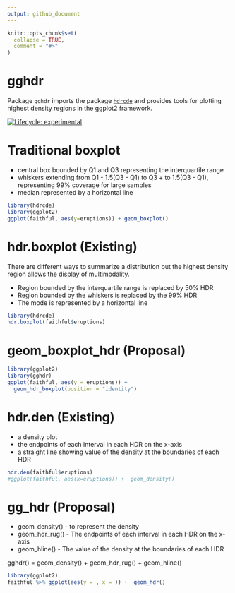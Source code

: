 ```yaml
---
output: github_document
---
```


<!-- README.md is generated from README.Rmd. Please edit that file -->

```r
knitr::opts_chunk$set(
  collapse = TRUE,
  comment = "#>"
)
```

# gghdr
 
Package `gghdr` imports the package [`hdrcde`](https://pkg.robjhyndman.com/hdrcde/) and provides tools for plotting highest density regions in the ggplot2 framework.

<!-- badges: start -->
[![Lifecycle: experimental](https://img.shields.io/badge/lifecycle-experimental-orange.svg)](https://www.tidyverse.org/lifecycle/#experimental)
<!-- badges: end -->

# Traditional boxplot

- central box bounded by Q1 and Q3 representing the interquartile range
- whiskers extending from Q1 - 1.5(Q3 - Q1)  to Q3 + to 1.5(Q3 - Q1), representing 99% coverage for large samples
- median represented by a horizontal line

```r
library(hdrcde)
library(ggplot2)
ggplot(faithful, aes(y=eruptions)) + geom_boxplot()
```

# hdr.boxplot (Existing)

There are different ways to summarize a distribution but the highest density region allows the display of multimodality.

- Region bounded by the interquartile range is replaced by 50% HDR
- Region bounded by the whiskers is replaced by the 99% HDR
- The mode is represented by a horizontal line

 <!-- In both HDR and box plots, the interquartile range or 50% HDR will have a coverage probability of 50%. -->


```r
library(hdrcde)
hdr.boxplot(faithful$eruptions)
```

<!-- # ```{r hdrcde-boxplot_more, echo=TRUE, eval = FALSE} -->
<!-- # hdr.boxplot(x, prob = c(99, 50), h = hdrbw(BoxCox(x, lambda), -->
<!-- #   mean(prob)), lambda = 1, boxlabels = "", col = gray((9:1)/10), -->
<!-- #   main = "", xlab = "", ylab = "", pch = 1, border = 1, -->
<!-- #   outline = TRUE, space = 0.25, ...) -->
<!-- # ``` -->

# geom_boxplot_hdr (Proposal)

```r
library(ggplot2)
library(gghdr)
ggplot(faithful, aes(y = eruptions)) +  
  geom_hdr_boxplot(position = "identity")
```

# hdr.den (Existing)

- a density plot
- the endpoints of each interval in each HDR on the x-axis
- a straight line showing value of the density at the boundaries of each HDR

```r
hdr.den(faithful$eruptions)
#ggplot(faithful, aes(x=eruptions)) +  geom_density()
```

# gg_hdr (Proposal)

- geom_density() - to represent the density
- geom_hdr_rug() - The endpoints of each interval in each HDR on the x-axis
- geom_hline() - The value of the density at the boundaries of each HDR

gghdr() =  geom_density() + geom_hdr_rug() + geom_hline()

```r
library(ggplot2)
faithful %>% ggplot(aes(y = , x = )) +  geom_hdr()
```


